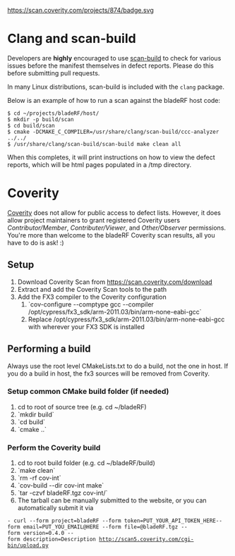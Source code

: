[[https://scan.coverity.com/projects/874/badge.svg]]

= Clang and scan-build =
Developers are '''highly''' encouraged to use [http://clang-analyzer.llvm.org/scan-build.html scan-build] to check for various issues before the manifest themselves in defect reports. Please do this before submitting pull requests.

In many Linux distributions, scan-build is included with the <code>clang</code> package.

Below is an example of how to run a scan against the bladeRF host code:
<pre>
$ cd ~/projects/bladeRF/host/
$ mkdir -p build/scan
$ cd build/scan
$ cmake -DCMAKE_C_COMPILER=/usr/share/clang/scan-build/ccc-analyzer ../../
$ /usr/share/clang/scan-build/scan-build make clean all
</pre>

When this completes, it will print instructions on how to view the defect reports, which will be html pages populated in a /tmp directory.

= Coverity =

[https://scan.coverity.com/ Coverity] does not allow for public access to defect lists.  However, it does allow project maintainers to grant registered Coverity users ''Contributor/Member'', ''Contributer/Viewer'', and ''Other/Observer'' permissions.  You're more than welcome to the bladeRF Coverity scan results, all you have to do is ask! :)

== Setup ==

# Download Coverity Scan from https://scan.coverity.com/download
# Extract and add the Coverity Scan tools to the path
# Add the FX3 compiler to the Coverity configuration
## `cov-configure --comptype gcc --compiler /opt/cypress/fx3_sdk/arm-2011.03/bin/arm-none-eabi-gcc`
## Replace /opt/cypress/fx3_sdk/arm-2011.03/bin/arm-none-eabi-gcc with wherever your FX3 SDK is installed

== Performing a build ==

Always use the root level CMakeLists.txt to do a build, not the one in host.  If you do a build in host, the fx3 sources will be removed from Coverity.

=== Setup common CMake build folder (if needed) ===
# cd to root of source tree (e.g. cd ~/bladeRF)
# `mkdir build`
# `cd build`
# `cmake ..`

=== Perform the Coverity build ===
# cd to root build folder (e.g. cd ~/bladeRF/build)
# `make clean`
# `rm -rf cov-int`
# `cov-build --dir cov-int make`
# `tar -czvf bladeRF.tgz cov-int/`
# The tarball can be manually submitted to the website, or you can automatically submit it via 
 - curl --form project=bladeRF --form token=PUT_YOUR_API_TOKEN_HERE--form email=PUT_YOU_EMAIL@HERE --form file=@bladeRF.tgz --form version=0.4.0 --form description=Description http://scan5.coverity.com/cgi-bin/upload.py

